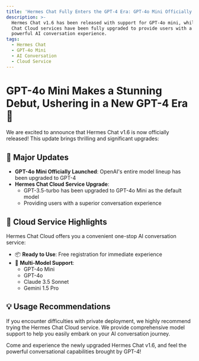 ```yaml
---
title: 'Hermes Chat Fully Enters the GPT-4 Era: GPT-4o Mini Officially Launched'
description: >-
  Hermes Chat v1.6 has been released with support for GPT-4o mini, while Hermes
  Chat Cloud services have been fully upgraded to provide users with a more
  powerful AI conversation experience.
tags:
  - Hermes Chat
  - GPT-4o Mini
  - AI Conversation
  - Cloud Service
---
```


# GPT-4o Mini Makes a Stunning Debut, Ushering in a New GPT-4 Era 🚀

We are excited to announce that Hermes Chat v1.6 is now officially released! This update brings thrilling and significant upgrades:

## 🌟 Major Updates

- **GPT-4o Mini Officially Launched**: OpenAI's entire model lineup has been upgraded to GPT-4
- **Hermes Chat Cloud Service Upgrade**:
  - GPT-3.5-turbo has been upgraded to GPT-4o Mini as the default model
  - Providing users with a superior conversation experience

## 🎯 Cloud Service Highlights

Hermes Chat Cloud offers you a convenient one-stop AI conversation service:

- 📦 **Ready to Use**: Free registration for immediate experience
- 🤖 **Multi-Model Support**:
  - GPT-4o Mini
  - GPT-4o
  - Claude 3.5 Sonnet
  - Gemini 1.5 Pro

## 💡 Usage Recommendations

If you encounter difficulties with private deployment, we highly recommend trying the Hermes Chat Cloud service. We provide comprehensive model support to help you easily embark on your AI conversation journey.

Come and experience the newly upgraded Hermes Chat v1.6, and feel the powerful conversational capabilities brought by GPT-4!
